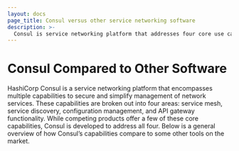 ```yaml
---
layout: docs
page_title: Consul versus other service networking software
description: >-
  Consul is service networking platform that addresses four core use cases relating to their network services: centralized service discovery, zero trust networking with service mesh, automating network infrastructure, and controlling access to mesh services with the Consul API Gateway. This doc will compare Consul with other software that provide similar capabilities with one or more of the core use cases.
---
```



# Consul Compared to Other Software

HashiCorp Consul is a service networking platform that encompasses multiple capabilities to secure and simplify management of network services. These capabilities are broken out into  four areas: service mesh, service discovery, configuration management, and API gateway functionality. While competing products offer a few of these core capabilities, Consul is developed to address all four. Below is a general overview of how Consul’s capabilities compare to some other tools on the market.
